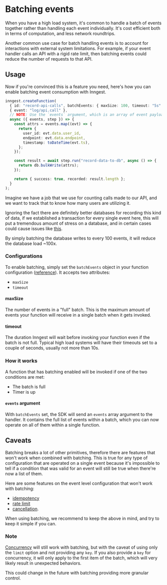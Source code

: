 # Batching events <VersionBadge version="v2.2.0+" />

When you have a high load system, it's common to handle a batch of events together rather
than handling each event individually.
It's cost efficient both in terms of computation, and less network roundtrips.

Another common use case for batch handling events is to account for interactions with external system
limitations.
For example, if your event handler calls an API with a rigid rate limit, then batching events could reduce
the number of requests to that API.

## Usage

Now if you're convinced this is a feature you need, here's how you can enable batching event
consumption with Inngest.

```ts {{ title: "record-api-calls.ts"}}
inngest.createFunction(
  { id: "record-api-calls", batchEvents: { maxSize: 100, timeout: "5s" } },
  { event: "log/api.call" },
  // NOTE: Use the `events` argument, which is an array of event payloads
  async ({ events, step }) => {
    const attrs = events.map((evt) => {
      return {
        user_id: evt.data.user_id,
        endpoint: evt.data.endpoint,
        timestamp: toDateTime(evt.ts),
      };
    });

    const result = await step.run("record-data-to-db", async () => {
      return db.bulkWrite(attrs);
    });

    return { success: true, recorded: result.length };
  }
);
```

Imagine we have a job that we use for counting calls made to our API, and we want to track that to
know how many users are utilizing it.

Ignoring the fact there are definitely better databases for recording this kind of data, if we
established a transaction for every single event here, this will put a tremendous amount of stress on
a database, and in certain cases could cause issues like [this](https://blog.sentry.io/transaction-id-wraparound-in-postgres/).

By simply batching the database writes to every 100 events, it will reduce the database load ~100x.

### Configurations

To enable batching, simply set the `batchEvents` object in your function configuration
([reference](/docs/reference/functions/create#inngest-create-function-configuration-trigger-handler-inngest-function)).
It accepts two attributes:

* `maxSize`
* `timeout`

#### maxSize

The number of events in a "full" batch. This is the maximum amount of events your function will receive in a single
batch when it gets invoked.

#### timeout

The duration Inngest will wait before invoking your function even if the batch is not full.
Typical high load systems will have their timeouts set to a couple of seconds, usually not more than 10s.

### How it works

A function that has batching enabled will be invoked if one of the two conditions are met:

* The batch is full
* Timer is up

#### `events` argument

With `batchEvents` set, the SDK will send an `events` array argument to the handler. It contains
the full list of events within a batch, which you can now operate on all of them within a single function.

## Caveats

Batching breaks a lot of other primitives, therefore there are features that won't work when combined
with batching. This is true for any type of configuration that are operated on a single event because it's impossible
to tell if a condition that was valid for an event will still be true when there're now a list of them.

Here are some features on the event level configuration that won't work with batching:

* [idempotency](/docs/guides/handling-idempotency)
* [rate limit](/docs/reference/functions/rate-limit)
* [cancellation](/docs/functions/cancellation).

When using batching, we recommend to keep the above in mind, and try to keep it simple if you can.


### Note

[Concurrency](/docs/guides/concurrency) will still work with batching, but with the caveat of using only the `limit` option
and not providing any `key`.
If you also provide a `key` for concurrency, it will only apply to the first item of the batch, which will very likely
result in unexpected behaviors.

This could change in the future with batching providing more granular control.
